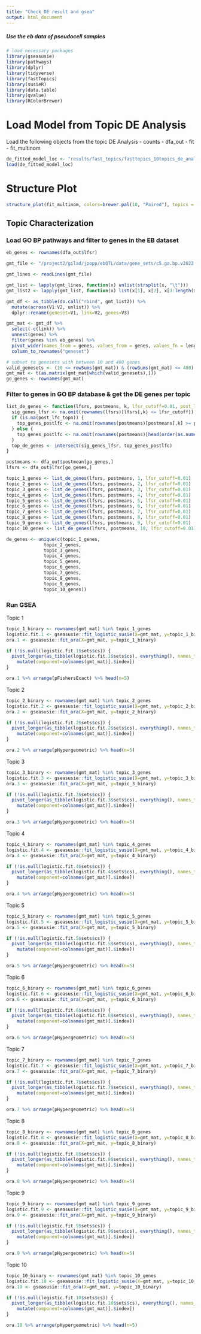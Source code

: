 ```yaml
---
title: "Check DE result and gsea"
output: html_document
---
```


##### Use the eb data of pseudocell samples
```r
# load necessary packages
library(gseasusie)
library(pathways)
library(dplyr)
library(tidyverse)
library(fastTopics)
library(susieR)
library(data.table)
library(qvalue)
library(RColorBrewer)
```

# Load Model from Topic DE Analysis
Load the following objects from the topic DE Analysis
- counts
- dfa_out
- fit
- fit_multinom
```r
de_fitted_model_loc <- "results/fast_topics/fasttopics_10topics_de_analysis.Rdata"
load(de_fitted_model_loc)
```

# Structure Plot
```r
structure_plot(fit_multinom, colors=brewer.pal(10, "Paired"), topics = 1:10,gap = 50, perplexity=4, num_threads = 4, verbose = F) 
```

## Topic Characterization
### Load GO BP pathways and filter to genes in the EB dataset
```r
eb_genes <- rownames(dfa_out$lfsr)
```


```r
gmt_file <- "/project2/gilad/jpopp/ebQTL/data/gene_sets/c5.go.bp.v2022.1.Hs.symbols.gmt"

gmt_lines <- readLines(gmt_file)

gmt_list <- lapply(gmt_lines, function(x) unlist(strsplit(x, "\t")))
gmt_list2 <- lapply(gmt_list, function(x) list(x[1], x[2], x[3:length(x)]))

gmt_df <- as_tibble(do.call("rbind", gmt_list2)) %>%
  mutate(across(V1:V2, unlist)) %>%
  dplyr::rename(geneset=V1, link=V2, genes=V3)

gmt_mat <- gmt_df %>%
  select(-c(link)) %>%
  unnest(genes) %>%
  filter(genes %in% eb_genes) %>%
  pivot_wider(names_from = genes, values_from = genes, values_fn = length, values_fill = 0) %>%
  column_to_rownames("geneset")

# subset to genesets with between 10 and 400 genes
valid_genesets <- (10 <= rowSums(gmt_mat)) & (rowSums(gmt_mat) <= 400)
gmt_mat <- t(as.matrix(gmt_mat[which(valid_genesets),]))
go_genes <- rownames(gmt_mat)
```

### Filter to genes in GO BP database & get the DE genes per topic
```r
list_de_genes <- function(lfsrs, postmeans, k, lfsr_cutoff=0.01, post_lfc_cutoff=2, post_lfc_topn=NA) {
  sig_genes_lfsr <- na.omit(rownames(lfsrs)[lfsrs[,k] <= lfsr_cutoff])
  if (is.na(post_lfc_topn)) {
    top_genes_postlfc <- na.omit(rownames(postmeans)[postmeans[,k] >= post_lfc_cutoff])
  } else {
    top_genes_postlfc <- na.omit(rownames(postmeans)[head(order(as.numeric(postmeans[,k]), decreasing=T), n=post_lfc_topn)])
  }
  top_de_genes <- intersect(sig_genes_lfsr, top_genes_postlfc)
}
```

```r
postmeans <- dfa_out$postmean[go_genes,]
lfsrs <- dfa_out$lfsr[go_genes,]

topic_1_genes <- list_de_genes(lfsrs, postmeans, 1, lfsr_cutoff=0.01)
topic_2_genes <- list_de_genes(lfsrs, postmeans, 2, lfsr_cutoff=0.01)
topic_3_genes <- list_de_genes(lfsrs, postmeans, 3, lfsr_cutoff=0.01)
topic_4_genes <- list_de_genes(lfsrs, postmeans, 4, lfsr_cutoff=0.01)
topic_5_genes <- list_de_genes(lfsrs, postmeans, 5, lfsr_cutoff=0.01)
topic_6_genes <- list_de_genes(lfsrs, postmeans, 6, lfsr_cutoff=0.01)
topic_7_genes <- list_de_genes(lfsrs, postmeans, 7, lfsr_cutoff=0.01)
topic_8_genes <- list_de_genes(lfsrs, postmeans, 8, lfsr_cutoff=0.01)
topic_9_genes <- list_de_genes(lfsrs, postmeans, 9, lfsr_cutoff=0.01)
topic_10_genes <- list_de_genes(lfsrs, postmeans, 10, lfsr_cutoff=0.01)

de_genes <- unique(c(topic_1_genes,
              topic_2_genes,
              topic_3_genes,
              topic_4_genes,
              topic_5_genes,
              topic_6_genes,
              topic_7_genes,
              topic_8_genes,
              topic_9_genes,
              topic_10_genes))
```

### Run GSEA
Topic 1
```r
topic_1_binary <- rownames(gmt_mat) %in% topic_1_genes
logistic.fit.1 <- gseasusie::fit_logistic_susie(X=gmt_mat, y=topic_1_binary, L=10)
ora.1 <- gseasusie::fit_ora(X=gmt_mat, y=topic_1_binary)

if (!is.null(logistic.fit.1$sets$cs)) {
  pivot_longer(as_tibble(logistic.fit.1$sets$cs), everything(), names_to="component_id", values_to="index") %>%
    mutate(component=colnames(gmt_mat)[.$index]) 
}

ora.1 %>% arrange(pFishersExact) %>% head(n=5)
```

Topic 2
```r
topic_2_binary <- rownames(gmt_mat) %in% topic_2_genes
logistic.fit.2 <- gseasusie::fit_logistic_susie(X=gmt_mat, y=topic_2_binary, L=10)
ora.2 <- gseasusie::fit_ora(X=gmt_mat, y=topic_2_binary)

if (!is.null(logistic.fit.2$sets$cs)) {
  pivot_longer(as_tibble(logistic.fit.2$sets$cs), everything(), names_to="component_id", values_to="index") %>%
    mutate(component=colnames(gmt_mat)[.$index]) 
}

ora.2 %>% arrange(pHypergeometric) %>% head(n=5)
```


Topic 3
```r
topic_3_binary <- rownames(gmt_mat) %in% topic_3_genes
logistic.fit.3 <- gseasusie::fit_logistic_susie(X=gmt_mat, y=topic_3_binary, L=10)
ora.3 <- gseasusie::fit_ora(X=gmt_mat, y=topic_3_binary)

if (!is.null(logistic.fit.3$sets$cs)) {
  pivot_longer(as_tibble(logistic.fit.3$sets$cs), everything(), names_to="component_id", values_to="index") %>%
    mutate(component=colnames(gmt_mat)[.$index]) 
}

ora.3 %>% arrange(pHypergeometric) %>% head(n=5)
```

Topic 4
```r
topic_4_binary <- rownames(gmt_mat) %in% topic_4_genes
logistic.fit.4 <- gseasusie::fit_logistic_susie(X=gmt_mat, y=topic_4_binary, L=10)
ora.4 <- gseasusie::fit_ora(X=gmt_mat, y=topic_4_binary)

if (!is.null(logistic.fit.4$sets$cs)) {
  pivot_longer(as_tibble(logistic.fit.4$sets$cs), everything(), names_to="component_id", values_to="index") %>%
    mutate(component=colnames(gmt_mat)[.$index]) 
}

ora.4 %>% arrange(pHypergeometric) %>% head(n=5)
```

Topic 5
```r
topic_5_binary <- rownames(gmt_mat) %in% topic_5_genes
logistic.fit.5 <- gseasusie::fit_logistic_susie(X=gmt_mat, y=topic_5_binary, L=10)
ora.5 <- gseasusie::fit_ora(X=gmt_mat, y=topic_5_binary)

if (!is.null(logistic.fit.5$sets$cs)) {
  pivot_longer(as_tibble(logistic.fit.5$sets$cs), everything(), names_to="component_id", values_to="index") %>%
    mutate(component=colnames(gmt_mat)[.$index]) 
}

ora.5 %>% arrange(pHypergeometric) %>% head(n=5)
```

Topic 6
```r
topic_6_binary <- rownames(gmt_mat) %in% topic_6_genes
logistic.fit.6 <- gseasusie::fit_logistic_susie(X=gmt_mat, y=topic_6_binary, L=10)
ora.6 <- gseasusie::fit_ora(X=gmt_mat, y=topic_6_binary)

if (!is.null(logistic.fit.6$sets$cs)) {
  pivot_longer(as_tibble(logistic.fit.6$sets$cs), everything(), names_to="component_id", values_to="index") %>%
    mutate(component=colnames(gmt_mat)[.$index]) 
}

ora.6 %>% arrange(pHypergeometric) %>% head(n=5)
```

Topic 7
```r
topic_7_binary <- rownames(gmt_mat) %in% topic_7_genes
logistic.fit.7 <- gseasusie::fit_logistic_susie(X=gmt_mat, y=topic_7_binary, L=10)
ora.7 <- gseasusie::fit_ora(X=gmt_mat, y=topic_7_binary)

if (!is.null(logistic.fit.7$sets$cs)) {
  pivot_longer(as_tibble(logistic.fit.7$sets$cs), everything(), names_to="component_id", values_to="index") %>%
    mutate(component=colnames(gmt_mat)[.$index]) 
}

ora.7 %>% arrange(pHypergeometric) %>% head(n=5)
```

Topic 8
```r
topic_8_binary <- rownames(gmt_mat) %in% topic_8_genes
logistic.fit.8 <- gseasusie::fit_logistic_susie(X=gmt_mat, y=topic_8_binary, L=10)
ora.8 <- gseasusie::fit_ora(X=gmt_mat, y=topic_8_binary)

if (!is.null(logistic.fit.8$sets$cs)) {
  pivot_longer(as_tibble(logistic.fit.8$sets$cs), everything(), names_to="component_id", values_to="index") %>%
    mutate(component=colnames(gmt_mat)[.$index]) 
}

ora.8 %>% arrange(pHypergeometric) %>% head(n=5)
```

Topic 9
```r
topic_9_binary <- rownames(gmt_mat) %in% topic_9_genes
logistic.fit.9 <- gseasusie::fit_logistic_susie(X=gmt_mat, y=topic_9_binary, L=10)
ora.9 <- gseasusie::fit_ora(X=gmt_mat, y=topic_9_binary)

if (!is.null(logistic.fit.9$sets$cs)) {
  pivot_longer(as_tibble(logistic.fit.9$sets$cs), everything(), names_to="component_id", values_to="index") %>%
    mutate(component=colnames(gmt_mat)[.$index]) 
}

ora.9 %>% arrange(pHypergeometric) %>% head(n=5)
```

Topic 10
```r
topic_10_binary <- rownames(gmt_mat) %in% topic_10_genes
logistic.fit.10 <- gseasusie::fit_logistic_susie(X=gmt_mat, y=topic_10_binary, L=10)
ora.10 <- gseasusie::fit_ora(X=gmt_mat, y=topic_10_binary)

if (!is.null(logistic.fit.10$sets$cs)) {
  pivot_longer(as_tibble(logistic.fit.10$sets$cs), everything(), names_to="component_id", values_to="index") %>%
    mutate(component=colnames(gmt_mat)[.$index]) 
}

ora.10 %>% arrange(pHypergeometric) %>% head(n=5)
```

















